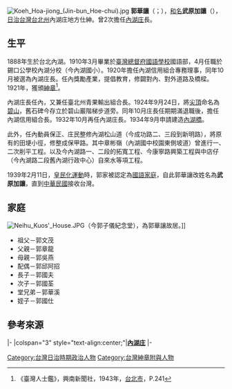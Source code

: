 {{Onesource|time=2021-06-08T02:49:33+00:00}}
{{noteTA
|1=zh-hans:庄; zh-hant:庄;
}}
[[File:Koeh_Hoa-jiong_(Jin-bun_Hoe-chui).jpg|thumb]]
'''郭華讓'''（{{lang-nan-tw|Koeh Hoâ-jiōng}}；{{bd|1888年|10月6日|1951年|3月12日|catIdx=Takehara武原加讓}}），[[和名|和名]]'''武原加讓'''（{{jpn|j=武原 加讓|kn=たけはら かじゃう|rm=Takehara Kajaū}}），[[日治台灣|日治台灣]][[台北州|台北州]]內湖庄地方仕紳。曾2次擔任[[內湖庄|內湖庄]]長。
==生平==
1888年生於台北內湖。1910年3月畢業於[[臺灣總督府國語學校|臺灣總督府國語學校]]國語部，4月任職於錫口公學校內湖分校（今內湖國小）。1920年擔任內湖信用組合專務理事，同年10月被選為內湖庄長。任內獎勵產業，提倡教育，修闢對內、對外道路及橋樑。1921年，獲頒[[臺灣紳章|紳章]]<ref>《臺灣人士鑑》，興南新聞社，1943年，[[臺北市_(州轄市)|台北市]]，P.241</ref>。

內湖庄長任內，又兼任臺北州青果輸出組合長。1924年9月24日，將[[尖頂|尖頂]]命名為[[碧山|碧山]]，舊石碑今存立於碧山巖階梯步道旁。同年10月庄長任期期滿退職後，擔任內湖信用組合長。1932年10月再任內湖庄長。1934年9月申請建造[[內湖橋|內湖橋]]。

此外，任內動員保正、庄民整修內湖松山道（今成功路二、三段到新明路），將原有的田埂小徑，修整成保甲路。其中章彬嶺（內湖國中校園東側坡道）曾進行一、二次削平工程。以及今內湖路一、二段的拓寬工程、今康寧路興築工程與中店仔（今內湖路二段舊內湖行政中心）自來水等項工程。

1939年2月11日，[[皇民化運動|皇民化運動]]時，郭家被認定為[[國語家庭|國語家庭]]，自此郭華讓改姓名為'''武原加讓'''，直到[[中華民國|中華民國]]接收台灣。

== 家庭 ==
[[File:Neihu_Kuos'_House.JPG|thumb]]（今郭子儀紀念堂），為郭華讓故居。]]
* 祖父－郭文茂
* 父親－郭章龍
* 母親－郭吳燕
* 配偶－郭邱阿招
* 長子－郭國夫
* 次子－郭國荃
* 堂兄弟－郭華溪
* 姪子－郭國仕

== 參考來源 ==
{{reflist}}
[[Category:台灣日治時期政治人物|Category:台灣日治時期政治人物]]
[[Category:台灣紳章附與人物|Category:台灣紳章附與人物]]

{{start box}}
{{s-off}}
|-
|colspan="3" style="text-align:center;"|'''[[內湖庄|內湖庄]]'''
|-
{{s-before|首任}}
{{s-title|內湖庄長<br><small>第一屆<br>1920年10月1日－1924年10月31日}}
{{s-none|郭華溪}}
{{s-before|郭華溪}}
{{s-title|內湖庄長<br><small>第三屆<br>1932年10月1日－1945年11月}}
{{s-none|末任}}
{{end box}}